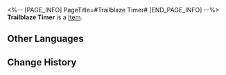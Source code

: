 <%-- [PAGE_INFO]
PageTitle=#Trailblaze Timer#
[END_PAGE_INFO] --%>
{{Item Infobox
|id          = 24
|image       = Item Trailblaze Timer.png
|type        = 
|invCategory = 
|rarity      = 5
|effect      = 
|description = Permanently increase max Technique Points by 1.
}}
{{Description|The Relic of a Nameless. An item that might have been a pocket watch or a compass.<br />It is said that the first part to break was the chain. It suddenly snapped during a warp jump, the links scattering everywhere.<br />Then, it was the back. Hit by a lead bullet, it was on the verge of falling apart.<br />Lastly, it was the markings on the face. They were gradually worn flat over the long years, becoming no longer visible.<br />It broke countless times and underwent endless repairs. Its former shape was no longer discernible, and only the stilled sharp hands were pointing ever forward.<br /><br />''Take it, Legwork. It's yours now... Then, continue onward...''}}
'''Trailblaze Timer''' is a [[Item]].

==Other Languages==
{{Other Languages
|en   = Trailblaze Timer
|zhs  = 开拓进行时
|zht  = 開拓進行時
|ja   = 開拓進行計
|ko   = 개척 진행 장치
|es   = Trazascopio
|fr   = Chronomètre de Pionnier
|ru   = Счётчик Освоения
|th   = Trailblaze Timer
|vi   = Khai Phá Thì Tiếp Diễn
|de   = Trailblaze-o-scope
|id   = Trailblaze Timer
|pt   = Cronômetro do Desbravamento
}}

==Change History==
{{Change History|1.0}}